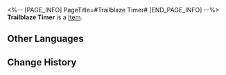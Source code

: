 <%-- [PAGE_INFO]
PageTitle=#Trailblaze Timer#
[END_PAGE_INFO] --%>
{{Item Infobox
|id          = 24
|image       = Item Trailblaze Timer.png
|type        = 
|invCategory = 
|rarity      = 5
|effect      = 
|description = Permanently increase max Technique Points by 1.
}}
{{Description|The Relic of a Nameless. An item that might have been a pocket watch or a compass.<br />It is said that the first part to break was the chain. It suddenly snapped during a warp jump, the links scattering everywhere.<br />Then, it was the back. Hit by a lead bullet, it was on the verge of falling apart.<br />Lastly, it was the markings on the face. They were gradually worn flat over the long years, becoming no longer visible.<br />It broke countless times and underwent endless repairs. Its former shape was no longer discernible, and only the stilled sharp hands were pointing ever forward.<br /><br />''Take it, Legwork. It's yours now... Then, continue onward...''}}
'''Trailblaze Timer''' is a [[Item]].

==Other Languages==
{{Other Languages
|en   = Trailblaze Timer
|zhs  = 开拓进行时
|zht  = 開拓進行時
|ja   = 開拓進行計
|ko   = 개척 진행 장치
|es   = Trazascopio
|fr   = Chronomètre de Pionnier
|ru   = Счётчик Освоения
|th   = Trailblaze Timer
|vi   = Khai Phá Thì Tiếp Diễn
|de   = Trailblaze-o-scope
|id   = Trailblaze Timer
|pt   = Cronômetro do Desbravamento
}}

==Change History==
{{Change History|1.0}}